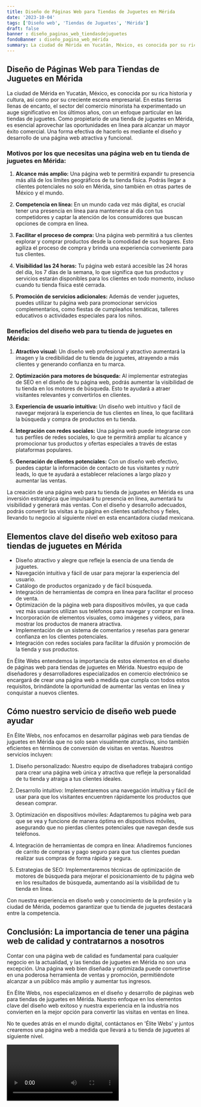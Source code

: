 ```yaml
---
title: Diseño de Páginas Web para Tiendas de Juguetes en Mérida
date: '2023-10-04'
tags: ['Diseño web', 'Tiendas de Juguetes', 'Mérida']
draft: false
banner : diseño_paginas_web_tiendasdejuguetes
fondoBanner : diseño_pagina_web_mérida
summary: La ciudad de Mérida en Yucatán, México, es conocida por su rica historia y cultura, así como por su creciente escena empresarial. En estas tierras llenas de encanto, el sector del comercio minorista ha experimentado un auge significativo en los últimos años, con un enfoque particular en las tiendas de juguetes. Como propietario de una tienda de juguetes en Mérida, es esencial aprovechar las oportunidades en línea para alcanzar un mayor éxito comercial. Una forma efectiva de hacerlo es mediante el diseño y desarrollo de una página web atractiva y funcional.
---
```


## Diseño de Páginas Web para Tiendas de Juguetes en Mérida

La ciudad de Mérida en Yucatán, México, es conocida por su rica historia y cultura, así como por su creciente escena empresarial. En estas tierras llenas de encanto, el sector del comercio minorista ha experimentado un auge significativo en los últimos años, con un enfoque particular en las tiendas de juguetes. Como propietario de una tienda de juguetes en Mérida, es esencial aprovechar las oportunidades en línea para alcanzar un mayor éxito comercial. Una forma efectiva de hacerlo es mediante el diseño y desarrollo de una página web atractiva y funcional.

### Motivos por los que necesitas una página web en tu tienda de juguetes en Mérida:

1. **Alcance más amplio:** Una página web te permitirá expandir tu presencia más allá de los límites geográficos de tu tienda física. Podrás llegar a clientes potenciales no solo en Mérida, sino también en otras partes de México y el mundo.

2. **Competencia en línea:** En un mundo cada vez más digital, es crucial tener una presencia en línea para mantenerse al día con tus competidores y captar la atención de los consumidores que buscan opciones de compra en línea.

3. **Facilitar el proceso de compra:** Una página web permitirá a tus clientes explorar y comprar productos desde la comodidad de sus hogares. Esto agiliza el proceso de compra y brinda una experiencia conveniente para tus clientes.

4. **Visibilidad las 24 horas:** Tu página web estará accesible las 24 horas del día, los 7 días de la semana, lo que significa que tus productos y servicios estarán disponibles para los clientes en todo momento, incluso cuando tu tienda física esté cerrada.

5. **Promoción de servicios adicionales:** Además de vender juguetes, puedes utilizar tu página web para promocionar servicios complementarios, como fiestas de cumpleaños temáticas, talleres educativos o actividades especiales para los niños.

### Beneficios del diseño web para tu tienda de juguetes en Mérida:

1. **Atractivo visual:** Un diseño web profesional y atractivo aumentará la imagen y la credibilidad de tu tienda de juguetes, atrayendo a más clientes y generando confianza en tu marca.

2. **Optimización para motores de búsqueda:** Al implementar estrategias de SEO en el diseño de tu página web, podrás aumentar la visibilidad de tu tienda en los motores de búsqueda. Esto te ayudará a atraer visitantes relevantes y convertirlos en clientes.

3. **Experiencia de usuario intuitiva:** Un diseño web intuitivo y fácil de navegar mejorará la experiencia de tus clientes en línea, lo que facilitará la búsqueda y compra de productos en tu tienda.

4. **Integración con redes sociales:** Una página web puede integrarse con tus perfiles de redes sociales, lo que te permitirá ampliar tu alcance y promocionar tus productos y ofertas especiales a través de estas plataformas populares.

5. **Generación de clientes potenciales:** Con un diseño web efectivo, puedes captar la información de contacto de tus visitantes y nutrir leads, lo que te ayudará a establecer relaciones a largo plazo y aumentar las ventas.

La creación de una página web para tu tienda de juguetes en Mérida es una inversión estratégica que impulsará tu presencia en línea, aumentará tu visibilidad y generará más ventas. Con el diseño y desarrollo adecuados, podrás convertir las visitas a tu página en clientes satisfechos y fieles, llevando tu negocio al siguiente nivel en esta encantadora ciudad mexicana.

<GifSeo />

<Cta />

## Elementos clave del diseño web exitoso para tiendas de juguetes en Mérida

- Diseño atractivo y alegre que refleje la esencia de una tienda de juguetes.
- Navegación intuitiva y fácil de usar para mejorar la experiencia del usuario.
- Catálogo de productos organizado y de fácil búsqueda.
- Integración de herramientas de compra en línea para facilitar el proceso de venta.
- Optimización de la página web para dispositivos móviles, ya que cada vez más usuarios utilizan sus teléfonos para navegar y comprar en línea.
- Incorporación de elementos visuales, como imágenes y videos, para mostrar los productos de manera atractiva.
- Implementación de un sistema de comentarios y reseñas para generar confianza en los clientes potenciales.
- Integración con redes sociales para facilitar la difusión y promoción de la tienda y sus productos.

En Élite Webs entendemos la importancia de estos elementos en el diseño de páginas web para tiendas de juguetes en Mérida. Nuestro equipo de diseñadores y desarrolladores especializados en comercio electrónico se encargará de crear una página web a medida que cumpla con todos estos requisitos, brindándote la oportunidad de aumentar las ventas en línea y conquistar a nuevos clientes.

## Cómo nuestro servicio de diseño web puede ayudar

En Élite Webs, nos enfocamos en desarrollar páginas web para tiendas de juguetes en Mérida que no solo sean visualmente atractivas, sino también eficientes en términos de conversión de visitas en ventas. Nuestros servicios incluyen:

1. Diseño personalizado: Nuestro equipo de diseñadores trabajará contigo para crear una página web única y atractiva que refleje la personalidad de tu tienda y atraiga a tus clientes ideales.

2. Desarrollo intuitivo: Implementaremos una navegación intuitiva y fácil de usar para que los visitantes encuentren rápidamente los productos que desean comprar.

3. Optimización en dispositivos móviles: Adaptaremos tu página web para que se vea y funcione de manera óptima en dispositivos móviles, asegurando que no pierdas clientes potenciales que navegan desde sus teléfonos.

4. Integración de herramientas de compra en línea: Añadiremos funciones de carrito de compras y pago seguro para que tus clientes puedan realizar sus compras de forma rápida y segura.

5. Estrategias de SEO: Implementaremos técnicas de optimización de motores de búsqueda para mejorar el posicionamiento de tu página web en los resultados de búsqueda, aumentando así la visibilidad de tu tienda en línea.

Con nuestra experiencia en diseño web y conocimiento de la profesión y la ciudad de Mérida, podemos garantizar que tu tienda de juguetes destacará entre la competencia.

## Conclusión: La importancia de tener una página web de calidad y contratarnos a nosotros

Contar con una página web de calidad es fundamental para cualquier negocio en la actualidad, y las tiendas de juguetes en Mérida no son una excepción. Una página web bien diseñada y optimizada puede convertirse en una poderosa herramienta de ventas y promoción, permitiéndote alcanzar a un público más amplio y aumentar tus ingresos.

En Élite Webs, nos especializamos en el diseño y desarrollo de páginas web para tiendas de juguetes en Mérida. Nuestro enfoque en los elementos clave del diseño web exitoso y nuestra experiencia en la industria nos convierten en la mejor opción para convertir las visitas en ventas en línea.

No te quedes atrás en el mundo digital, contáctanos en 'Élite Webs' y juntos crearemos una página web a medida que llevará a tu tienda de juguetes al siguiente nivel.

<Video />

<CtaBot job='Tiendas de Juguetes' city='Mérida'/>

<Gmaps query='Mérida+españa+maps' />